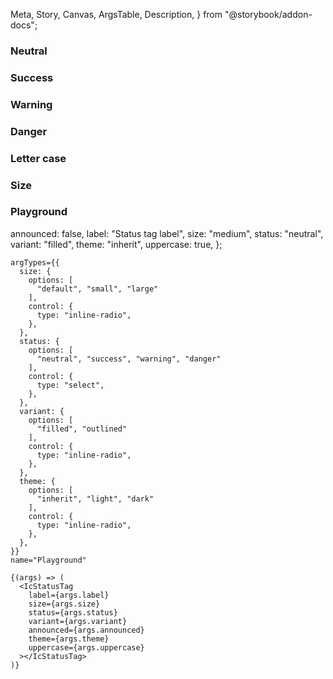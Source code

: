   Meta,
  Story,
  Canvas,
  ArgsTable,
  Description,
} from "@storybook/addon-docs";


<Meta title="Status tag" component={IcStatusTag} />

<Description markdown={readme} />

### Neutral

<Canvas>
  <Story name="Neutral">
    <IcStatusTag label="Neutral" />
    <IcStatusTag label="Neutral" variant="outlined" />
  </Story>
</Canvas>

### Success

<Canvas>
  <Story name="Success">
    <IcStatusTag label="Success" status="success" />
    <IcStatusTag label="Success" status="success" variant="outlined" />
  </Story>
</Canvas>

### Warning

<Canvas>
  <Story name="Warning">
    <IcStatusTag label="Warning" status="warning" />
    <IcStatusTag label="Warning" status="warning" variant="outlined" />
  </Story>
</Canvas>

### Danger

<Canvas>
  <Story name="Danger">
    <IcStatusTag label="Danger" status="danger" />
    <IcStatusTag label="Danger" status="danger" variant="outlined" />
  </Story>
</Canvas>

### Letter case

<Canvas>
  <Story name="Letter case">
    <IcStatusTag label="Uppercase status tag"></IcStatusTag>
    <IcStatusTag label="Uppercase status tag" variant="outlined"></IcStatusTag>
    <IcStatusTag label="Sentence case status tag" uppercase="false"></IcStatusTag>
    <IcStatusTag label="Sentence case status tag" variant="outlined" uppercase="false"></IcStatusTag>
  </Story>
</Canvas>

### Size

<Canvas>
  <Story name="Size">
    <IcStatusTag label="Small" size="small" />
    <IcStatusTag label="Small" variant="outlined" size="small" />
    <IcStatusTag label="Medium" size="medium" />
    <IcStatusTag label="Medium" variant="outlined" size="medium" />
    <IcStatusTag label="large" size="large" />
    <IcStatusTag label="large" variant="outlined" size="large" />
  </Story>
</Canvas>

### Playground

  announced: false,
  label: "Status tag label",
  size: "medium",
  status: "neutral",
  variant: "filled",
  theme: "inherit",
  uppercase: true,
};

<Canvas>
  <Story
    args={defaultArgs}
   
    argTypes={{
      size: {
        options: [
          "default", "small", "large"
        ],
        control: {
          type: "inline-radio",
        },
      },
      status: {
        options: [
          "neutral", "success", "warning", "danger"
        ],
        control: {
          type: "select",
        },
      },
      variant: {
        options: [
          "filled", "outlined"
        ],
        control: {
          type: "inline-radio",
        },
      },
      theme: {
        options: [
          "inherit", "light", "dark"
        ],
        control: {
          type: "inline-radio",
        },
      },
    }}
    name="Playground"
  >
    {(args) => (
      <IcStatusTag
        label={args.label}
        size={args.size}
        status={args.status}
        variant={args.variant}
        announced={args.announced}
        theme={args.theme}
        uppercase={args.uppercase}
      ></IcStatusTag>
    )}
  </Story>
</Canvas>